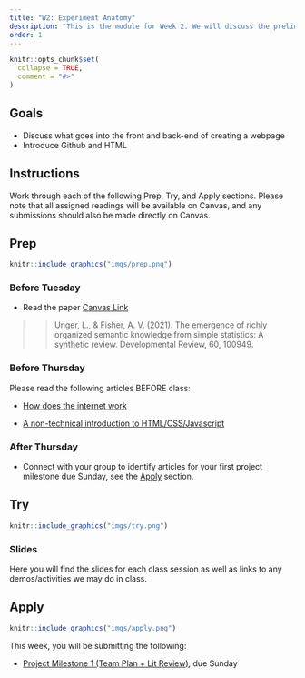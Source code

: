 ```yaml
---
title: "W2: Experiment Anatomy"
description: "This is the module for Week 2. We will discuss the preliminary building blocks of creating an experiment, as well as a framework for maintaining an effective workflow."
order: 1
---
```


```r
knitr::opts_chunk$set(
  collapse = TRUE,
  comment = "#>"
)
```

## Goals

- Discuss what goes into the front and back-end of creating a webpage
- Introduce Github and HTML

## Instructions 

Work through each of the following Prep, Try, and Apply sections. Please note that all assigned readings will be available on Canvas, and any submissions should also be made directly on Canvas.

## Prep 

:::::{.card .border .border-2 .border-info}
:::: {.grid .g-0}
::: {.g-col-3}
:::: {.card-body}

```r
knitr::include_graphics("imgs/prep.png")
```

::::
:::

::: {.g-col-9}
:::: {.card-body}
### Before Tuesday

- Read the paper [Canvas Link](https://bowdoin.instructure.com/courses/6255/files/735975?module_item_id=386982)

>> Unger, L., & Fisher, A. V. (2021). The emergence of richly organized semantic knowledge from simple statistics: A synthetic review. Developmental Review, 60, 100949.

### Before Thursday

Please read the following articles BEFORE class:

- [How does the internet work](https://medium.com/@ankurdhamija83/day-0-web-development-basics-what-is-the-internet-and-how-it-works-9714e6f82181)

- [A non-technical introduction to HTML/CSS/Javascript](https://medium.com/@ankurdhamija83/web-development-basics-understanding-the-concept-of-html-css-and-javascript-1fc24a07719f)

### After Thursday

- Connect with your group to identify articles for your first project milestone due Sunday, see the [Apply](#apply) section.


::::
:::
::::
:::::

## Try {.mt-5}

:::::{.card .border .border-2 .border-info}
:::: {.grid .g-0}
::: {.g-col-3}
:::: {.card-body}

```r
knitr::include_graphics("imgs/try.png")
```

::::
:::

::: {.g-col-9}
:::: {.card-body}

### Slides

Here you will find the slides for each class session as well as links to any demos/activities we may do in class.


<!-- <a class="btn btn-outline-info" href="https://teaching-me.github.io/coglab/slides/W3_Sep_12_2023.pdf" role="button" target="_blank">W3: Slides 1</a> -->

<!-- <a class="btn btn-outline-info" href="https://teaching-me.github.io/coglab/slides/W3_Sep_14_2023.pdf" role="button" target="_blank">W3: Slides 2</a> -->



::::
:::


::::
:::::

## Apply {.mt-5}

:::::{.card .border .border-2 .border-info}
:::: {.grid .g-0}
::: {.g-col-3}
:::: {.card-body}

```r
knitr::include_graphics("imgs/apply.png")
```

::::
:::

::: {.g-col-9}
:::: {.card-body}

This week, you will be submitting the following:

- <span style="color:#508AB0"><a href="https://bowdoin.instructure.com/courses/6255/assignments/63598?module_item_id=382112" target="_blank">Project Milestone 1 (Team Plan + Lit Review)</a></span>, due Sunday

::::
:::


::::
:::::